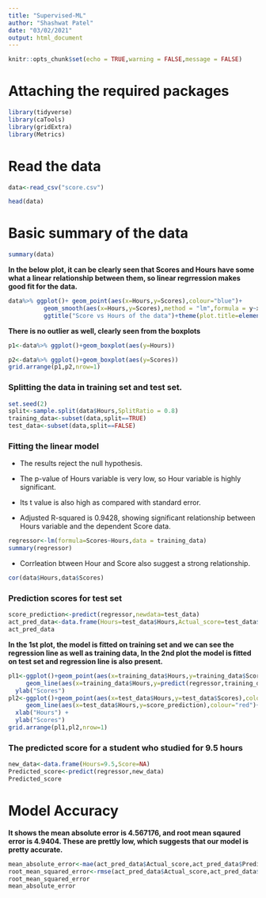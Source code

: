 ```yaml
---
title: "Supervised-ML"
author: "Shashwat Patel"
date: "03/02/2021"
output: html_document
---
```


```r
knitr::opts_chunk$set(echo = TRUE,warning = FALSE,message = FALSE)
```
# Attaching the required packages

```r
library(tidyverse)
library(caTools)
library(gridExtra)
library(Metrics)
```

# Read the data
```r
data<-read_csv("score.csv")
```

```r
head(data)
```
# Basic summary of the data
```r
summary(data)
```
**In the below plot, it can be clearly seen that Scores and Hours have some what a linear relationship between them, so linear regrression makes good fit for the data.**

```r
data%>% ggplot()+ geom_point(aes(x=Hours,y=Scores),colour="blue")+
          geom_smooth(aes(x=Hours,y=Scores),method = "lm",formula = y~x,se=FALSE,colour="red")+
          ggtitle("Score vs Hours of the data")+theme(plot.title=element_text(hjust=0.5))
```


**There is no outlier as well, clearly seen from the boxplots**

```r
p1<-data%>% ggplot()+geom_boxplot(aes(y=Hours))

p2<-data%>% ggplot()+geom_boxplot(aes(y=Scores))
grid.arrange(p1,p2,nrow=1)
```


### **Splitting the data in training set and test set.**

```r
set.seed(2)
split<-sample.split(data$Hours,SplitRatio = 0.8)
training_data<-subset(data,split==TRUE)
test_data<-subset(data,split==FALSE)
```

### **Fitting the linear model**

- The results reject the null hypothesis. 

- The p-value of Hours variable is very low, so Hour variable is highly significant.

- Its t value is also high as compared with standard error.

- Adjusted R-squared is 0.9428, showing significant relationship between Hours variable and the dependent Score data.

```r
regressor<-lm(formula=Scores~Hours,data = training_data)
summary(regressor)
```
- Corrleation btween Hour and Score also suggest a strong relationship.
```r
cor(data$Hours,data$Scores)
```

### **Prediction scores for test set**

```r
score_prediction<-predict(regressor,newdata=test_data)
act_pred_data<-data.frame(Hours=test_data$Hours,Actual_score=test_data$Scores,Predicted_score=score_prediction)
act_pred_data
```

**In the 1st plot, the model is fitted on training set and we can see the regression line as well as training data, In the 2nd plot the model is fitted on test set and regression line is also present.**  
```r
pl1<-ggplot()+geom_point(aes(x=training_data$Hours,y=training_data$Scores),colour="blue")+
     geom_line(aes(x=training_data$Hours,y=predict(regressor,training_data)))+ggtitle("Score vs Hours(Training_set) ")+xlab("Hours") +
  ylab("Scores")
pl2<-ggplot()+geom_point(aes(x=test_data$Hours,y=test_data$Scores),colour="blue")+
     geom_line(aes(x=test_data$Hours,y=score_prediction),colour="red")+ggtitle("Score vs Hours(Test_set") +
  xlab("Hours") +
  ylab("Scores")
grid.arrange(pl1,pl2,nrow=1)


```


### **The predicted score for a student who studied for 9.5 hours**

```r
new_data<-data.frame(Hours=9.5,Score=NA)
Predicted_score<-predict(regressor,new_data)
Predicted_score
```

# Model Accuracy

**It shows the mean absolute error is 4.567176, and root mean sqaured error is 4.9404. These are prettly low, which suggests that our model is pretty accurate.** 

```r
mean_absolute_error<-mae(act_pred_data$Actual_score,act_pred_data$Predicted_score)
root_mean_squared_error<-rmse(act_pred_data$Actual_score,act_pred_data$Predicted_score)
root_mean_squared_error
mean_absolute_error
```

